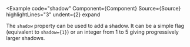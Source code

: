
<Example
  code="shadow"
  Component={Component}
  Source={Source}
  highlightLines="3"
  undent={2}
  expand
>
  The `shadow` property can be used to add a shadow. It can be a simple flag
  (equivalent to `shadow={1}`) or an integer from 1 to 5 giving progressively
  larger shadows.
</Example>
